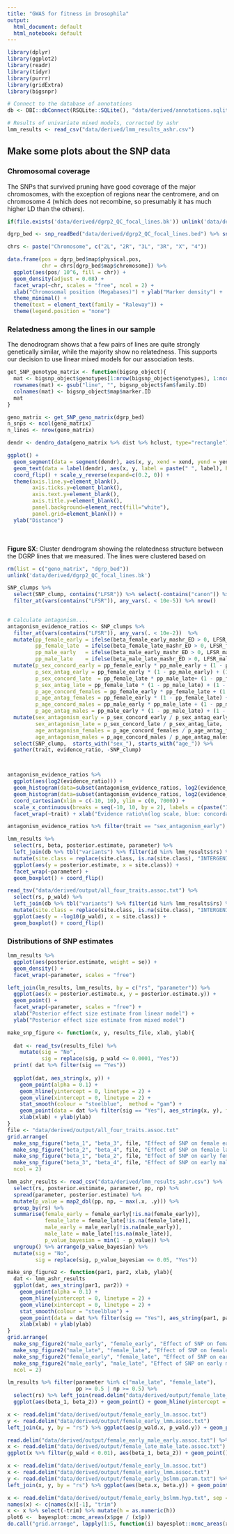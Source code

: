 ```yaml
---
title: "GWAS for fitness in Drosophila"
output:
  html_document: default
  html_notebook: default
---
```


```r
library(dplyr)
library(ggplot2)
library(readr)
library(tidyr)
library(purrr)
library(gridExtra)
library(bigsnpr)

# Connect to the database of annotations
db <- DBI::dbConnect(RSQLite::SQLite(), "data/derived/annotations.sqlite3")

# Results of univariate mixed models, corrected by ashr
lmm_results <- read_csv("data/derived/lmm_results_ashr.csv") 
```





## Make some plots about the SNP data

### Chromosomal coverage

The SNPs that survived pruning have good coverage of the major chromosomes, with the exception of regions near the centromere, and on chromosome 4 (which does not recombine, so presumably it has much higher LD than the others).

```r
if(file.exists('data/derived/dgrp2_QC_focal_lines.bk')) unlink('data/derived/dgrp2_QC_focal_lines.bk')
```

```r
dgrp_bed <- snp_readBed("data/derived/dgrp2_QC_focal_lines.bed") %>% snp_attach()

chrs <- paste("Chromosome", c("2L", "2R", "3L", "3R", "X", "4"))

data.frame(pos = dgrp_bed$map$physical.pos,
           chr = chrs[dgrp_bed$map$chromosome]) %>%
  ggplot(aes(pos/ 10^6, fill = chr)) +
  geom_density(adjust = 0.08) + 
  facet_wrap(~chr, scales = "free", ncol = 2) +
  xlab("Chromosomal position (Megabases)") + ylab("Marker density") +
  theme_minimal() + 
  theme(text = element_text(family = "Raleway")) +
  theme(legend.position = "none")
```

### Relatedness among the lines in our sample

The denodrogram shows that a few pairs of lines are quite strongly genetically similar, while the majority show no relatedness. This supports our decision to use linear mixed models for our association tests. 
```r
get_SNP_genotype_matrix <- function(bigsnp_object){
  mat <- bigsnp_object$genotypes[1:nrow(bigsnp_object$genotypes), 1:ncol(bigsnp_object$genotypes)]
  rownames(mat) <- gsub("line", "", bigsnp_object$fam$family.ID)
  colnames(mat) <- bigsnp_object$map$marker.ID
  mat
}

geno_matrix <- get_SNP_geno_matrix(dgrp_bed)
n_snps <- ncol(geno_matrix)
n_lines <- nrow(geno_matrix)

dendr <- dendro_data(geno_matrix %>% dist %>% hclust, type="rectangle") 

ggplot() + 
  geom_segment(data = segment(dendr), aes(x, y, xend = xend, yend = yend)) + 
  geom_text(data = label(dendr), aes(x, y, label = paste(" ", label), hjust = 0), size = 3) +
  coord_flip() + scale_y_reverse(expand=c(0.2, 0)) + 
  theme(axis.line.y=element_blank(),
        axis.ticks.y=element_blank(),
        axis.text.y=element_blank(),
        axis.title.y=element_blank(),
        panel.background=element_rect(fill="white"),
        panel.grid=element_blank()) + 
  ylab("Distance")
```
<br></br> 
**Figure SX**: Cluster dendrogram showing the relatedness structure between the DGRP lines that we measured. The lines were clustered based on 

```r
rm(list = c("geno_matrix", "dgrp_bed"))
unlink('data/derived/dgrp2_QC_focal_lines.bk')
```



```r
SNP_clumps %>%
  select(SNP_clump, contains("LFSR")) %>% select(-contains("canon")) %>%
  filter_at(vars(contains("LFSR")), any_vars(. < 10e-5)) %>% nrow()
  

# Calculate antagonism....
antagonism_evidence_ratios <- SNP_clumps %>%
  filter_at(vars(contains("LFSR")), any_vars(. < 10e-2))  %>%
  mutate(pp_female_early = ifelse(beta_female_early_mashr_ED > 0, LFSR_female_early_mashr_ED, 1 - LFSR_female_early_mashr_ED),
         pp_female_late  = ifelse(beta_female_late_mashr_ED > 0, LFSR_female_late_mashr_ED, 1 - LFSR_female_late_mashr_ED),
         pp_male_early   = ifelse(beta_male_early_mashr_ED > 0, LFSR_male_early_mashr_ED, 1 - LFSR_male_early_mashr_ED),
         pp_male_late    = ifelse(beta_male_late_mashr_ED > 0, LFSR_male_late_mashr_ED, 1 - LFSR_male_late_mashr_ED)) %>%
  mutate(p_sex_concord_early = pp_female_early * pp_male_early + (1 - pp_female_early) * (1 - pp_male_early),
         p_sex_antag_early = pp_female_early * (1 - pp_male_early) + (1 - pp_female_early) * pp_male_early,
         p_sex_concord_late  = pp_female_late * pp_male_late+ (1 - pp_female_late) * (1 - pp_male_late),
         p_sex_antag_late = pp_female_late * (1 - pp_male_late) + (1 - pp_female_late) * pp_male_late,
         p_age_concord_females = pp_female_early * pp_female_late + (1 - pp_female_early) * (1 - pp_female_late),
         p_age_antag_females = pp_female_early * (1 - pp_female_late) + (1 - pp_female_early) * pp_female_late,
         p_age_concord_males = pp_male_early * pp_male_late + (1 - pp_male_early) * (1 - pp_male_late),
         p_age_antag_males = pp_male_early * (1 - pp_male_late) + (1 - pp_male_early) * pp_male_late) %>%
  mutate(sex_antagonism_early = p_sex_concord_early / p_sex_antag_early,
         sex_antagonism_late = p_sex_concord_late / p_sex_antag_late,
         age_antagonism_females = p_age_concord_females / p_age_antag_females,
         age_antagonism_males = p_age_concord_males / p_age_antag_males) %>%
  select(SNP_clump,  starts_with("sex_"), starts_with("age_")) %>%
  gather(trait, evidence_ratio, -SNP_clump) 



antagonism_evidence_ratios %>%
  ggplot(aes(log2(evidence_ratio))) + 
  geom_histogram(data=subset(antagonism_evidence_ratios, log2(evidence_ratio) < 0), bins = 500, fill = "#FF635C") + 
  geom_histogram(data=subset(antagonism_evidence_ratios, log2(evidence_ratio) > 0), bins = 500, fill = "#5B8AFD") +
  coord_cartesian(xlim = c(-10, 10), ylim = c(0, 7000)) + 
  scale_x_continuous(breaks = seq(-10, 10, by = 2), labels = c(paste("1/",(rev(2 ^ seq(2, 10, by = 2))), sep = ""), 2 ^ seq(0, 10, by = 2))) + 
  facet_wrap(~trait) + xlab("Evidence ratio\n(log scale, blue: concordant, red: antagonistic)") + ylab("Number of variants")

antagonism_evidence_ratios %>% filter(trait == "sex_antagonism_early") %>% arrange(log(evidence_ratio)) %>% left_join(tbl(db, "variants") %>% collect(), by = c("SNP_clump" = "SNP")) %>% left_join(tbl(db, "genes") %>% collect(), by = "FBID") %>% print(n = 100)
```







```r
lmm_results %>% 
  select(rs, beta, posterior.estimate, parameter) %>%
  left_join(db %>% tbl("variants") %>% filter(id %in% lmm_results$rs) %>% collect(), by = c("rs" = "id")) %>%
  mutate(site.class = replace(site.class, is.na(site.class), "INTERGENIC")) %>%
  ggplot(aes(y = posterior.estimate, x = site.class)) + 
  facet_wrap(~parameter) + 
  geom_boxplot() + coord_flip() 

read_tsv("data/derived/output/all_four_traits.assoc.txt") %>% 
  select(rs, p_wald) %>%
  left_join(db %>% tbl("variants") %>% filter(id %in% lmm_results$rs) %>% collect(), by = c("rs" = "id")) %>%
  mutate(site.class = replace(site.class, is.na(site.class), "INTERGENIC")) %>%
  ggplot(aes(y = -log10(p_wald), x = site.class)) +
  geom_boxplot() + coord_flip() 
```


### Distributions of SNP estimates
```r
lmm_results %>%
  ggplot(aes(posterior.estimate, weight = se)) +
  geom_density() + 
  facet_wrap(~parameter, scales = "free")
```


```r
left_join(lm_results, lmm_results, by = c("rs", "parameter")) %>%
  ggplot(aes(x = posterior.estimate.x, y = posterior.estimate.y)) + 
  geom_point() + 
  facet_wrap(~parameter, scales = "free") + 
  xlab("Posterior effect size estimate from linear model") + 
  ylab("Posterior effect size estimate from mixed model")
```



```r
make_snp_figure <- function(x, y, results_file, xlab, ylab){
  
  dat <- read_tsv(results_file) %>%
    mutate(sig = "No",
           sig = replace(sig, p_wald <= 0.0001, "Yes"))
  print( dat %>% filter(sig == "Yes"))
  
  ggplot(dat, aes_string(x, y)) + 
    geom_point(alpha = 0.1) + 
    geom_hline(yintercept = 0, linetype = 2) + 
    geom_vline(xintercept = 0, linetype = 2) + 
    stat_smooth(colour = "steelblue",  method = "gam") + 
    geom_point(data = dat %>% filter(sig == "Yes"), aes_string(x, y), fill = "tomato", pch=21, colour = "black", size=2) + 
    xlab(xlab) + ylab(ylab)
}
file <- "data/derived/output/all_four_traits.assoc.txt"
grid.arrange(
  make_snp_figure("beta_1", "beta_3", file, "Effect of SNP on female early-life fitness", "Effect of SNP on male early-life fitness"),
  make_snp_figure("beta_2", "beta_4", file, "Effect of SNP on female late-life fitness", "Effect of SNP on male late-life fitness"),
  make_snp_figure("beta_1", "beta_2", file, "Effect of SNP on early female early-life fitness", "Effect of SNP on female late-life fitness"),
  make_snp_figure("beta_3", "beta_4", file, "Effect of SNP on early male early-life fitness", "Effect of SNP on male late-life fitness"), 
  ncol = 2)
```

```r
lmm_ashr_results <- read_csv("data/derived/lmm_results_ashr.csv") %>% 
  select(rs, posterior.estimate, parameter, pp, np) %>%
  spread(parameter, posterior.estimate) %>%
  mutate(p_value = map2_dbl(pp, np, ~ max(.x, .y))) %>%
  group_by(rs) %>%
  summarise(female_early = female_early[!is.na(female_early)], 
            female_late = female_late[!is.na(female_late)], 
            male_early = male_early[!is.na(male_early)], 
            male_late = male_late[!is.na(male_late)],
            p_value_bayesian = min(1 - p_value)) %>%
  ungroup() %>% arrange(p_value_bayesian) %>%
  mutate(sig = "No",
         sig = replace(sig, p_value_bayesian <= 0.05, "Yes")) 

make_snp_figure2 <- function(par1, par2, xlab, ylab){
  dat <- lmm_ashr_results
  ggplot(dat, aes_string(par1, par2)) + 
    geom_point(alpha = 0.1) + 
    geom_hline(yintercept = 0, linetype = 2) + 
    geom_vline(xintercept = 0, linetype = 2) + 
    stat_smooth(colour = "steelblue") + 
    geom_point(data = dat %>% filter(sig == "Yes"), aes_string(par1, par2), fill = "tomato", pch=21, colour = "black", size=2) + 
    xlab(xlab) + ylab(ylab)
}
grid.arrange(
  make_snp_figure2("male_early", "female_early", "Effect of SNP on female early-life fitness", "Effect of SNP on male fitness"),
  make_snp_figure2("male_late", "female_late", "Effect of SNP on female fitness", "Effect of SNP on male fitness"),
  make_snp_figure2("female_early", "female_late", "Effect of SNP on early female fitness", "Effect of SNP on late female fitness"),
  make_snp_figure2("male_early", "male_late", "Effect of SNP on early male fitness", "Effect of SNP on late male fitness"), 
  ncol = 2)
```




```r
lm_results %>% filter(parameter %in% c("male_late", "female_late"),
                      pp >= 0.5 | np >= 0.5) %>%
  select(rs) %>% left_join(read.delim("data/derived/output/female_late_male_late.assoc.txt")) %>%
  ggplot(aes(beta_1, beta_2)) + geom_point() + geom_hline(yintercept = 0, linetype = 2) + geom_vline(xintercept = 0, linetype = 2) + xlab("Effect of SNP on female fitness") + ylab("Effect of SNP on male fitness")

x <- read.delim("data/derived/output/female_early_lm.assoc.txt")
y <- read.delim("data/derived/output/female_early_lmm.assoc.txt")
left_join(x, y, by = "rs") %>% ggplot(aes(p_wald.x, p_wald.y)) + geom_point()

read.delim("data/derived/output/female_early_male_early.assoc.txt") %>% arrange(p_wald) %>% head()
x <- read.delim("data/derived/output/female_late_male_late.assoc.txt")
ggplot(x %>% filter(p_wald < 0.01), aes(beta_1, beta_2)) + geom_point() 

x <- read.delim("data/derived/output/female_early_lm.assoc.txt")
x <- read.delim("data/derived/output/female_early_lmm.assoc.txt")
y <- read.delim("data/derived/output/female_early_bslmm.param.txt") %>% mutate(beta = alpha + beta*gamma)
left_join(x, y, by = "rs") %>% ggplot(aes(beta.x, beta.y)) + geom_point() + geom_abline()

x <- read.delim("data/derived/output/female_early_bslmm.hyp.txt", sep = "\t", row.names = NULL)
names(x) <- c(names(x)[-1], "trim") 
x <- x %>% select(-trim) %>% mutate(h = as.numeric(h))
plot6 <-  bayesplot::mcmc_areas(x$pge / (x$p))
do.call("grid.arrange", lapply(1:5, function(i) bayesplot::mcmc_areas(x[, i, drop = FALSE])))
```

